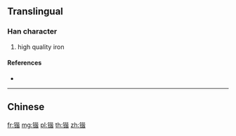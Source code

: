 {{character info/new}}
{{also|鍇}}
==Translingual==

===Han character===
{{Han char|rn=167|rad=钅|as=09|sn=14|four=|canj=CPPA,OPPPA,XCPPA}}

# high quality iron

====References====
* {{Han ref|kx=1328.061|hdz=64230.010|uh=9534|ud=38196}}

----

==Chinese==
{{zh-see|鍇}}

[[fr:锴]]
[[mg:锴]]
[[pl:锴]]
[[th:锴]]
[[zh:锴]]